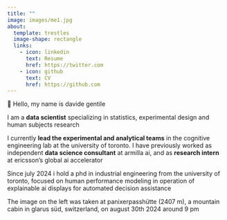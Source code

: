 ```yaml
---
title: ""
image: images/me1.jpg
about:
  template: trestles
  image-shape: rectangle
  links:
    - icon: linkedin
      text: Resume
      href: https://twitter.com
    - icon: github
      text: CV
      href: https://github.com
---
```


👋 Hello, my name is davide gentile

I am a **data scientist** specializing in statistics, experimental design and human subjects research

I currently **lead the experimental and analytical teams** in the cognitive engineering lab at the university of toronto. I have previously worked as independent **data science consultant** at armilla ai, and as **research intern** at ericsson's global ai accelerator

Since july 2024 i hold a phd in industrial engineering from the university of toronto, focused on human performance modeling in operation of explainable ai displays for automated decision assistance

The image on the left was taken at panixerpasshütte (2407 m), a mountain cabin in glarus süd, switzerland, on august 30th 2024 around 9 pm
